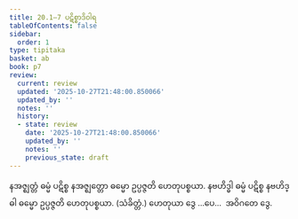 ```yaml
---
title: 20.1–7 ပဋိစ္စာဒိဝါရ
tableOfContents: false
sidebar:
  order: 1
type: tipitaka
basket: ab
book: p7
review:
  current: review
  updated: '2025-10-27T21:48:00.850066'
  updated_by: ''
  notes: ''
  history:
  - state: review
    date: '2025-10-27T21:48:00.850066'
    updated_by: ''
    notes: ''
    previous_state: draft
---
```



<ReviewStatus review={frontmatter.review} showDetails={true} />

<HypothesisAnnotation frontmatter={frontmatter} />

<DynamicBreadcrumb />

<Division number="34" book="p7" e="ch" v="40" p="72">

<Paragraph number="74" book="p7">
နအဇ္ဈတ္တံ ဓမ္မံ ပဋိစ္စ နအဇ္ဈတ္တော ဓမ္မော ဥပ္ပဇ္ဇတိ ဟေတုပစ္စယာ.
</Paragraph>

<Paragraph number="75" book="p7">
နဗဟိဒ္ဓါ ဓမ္မံ ပဋိစ္စ နဗဟိဒ္ဓါ ဓမ္မော ဥပ္ပဇ္ဇတိ ဟေတုပစ္စယာ. (သံခိတ္တံ.)
</Paragraph>

<Paragraph number="76" book="p7">
ဟေတုယာ ဒွေ …ပေ…  အဝိဂတေ ဒွေ.
</Paragraph>
</Division>